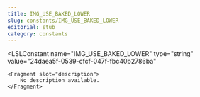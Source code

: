 ```yaml
---
title: IMG_USE_BAKED_LOWER
slug: constants/IMG_USE_BAKED_LOWER
editorial: stub
category: constants
---
```


<LSLConstant
	name="IMG_USE_BAKED_LOWER"
	type="string"
	value="24daea5f-0539-cfcf-047f-fbc40b2786ba"
>
	<Fragment slot="description">
		No description available.
	</Fragment>
</LSLConstant>
